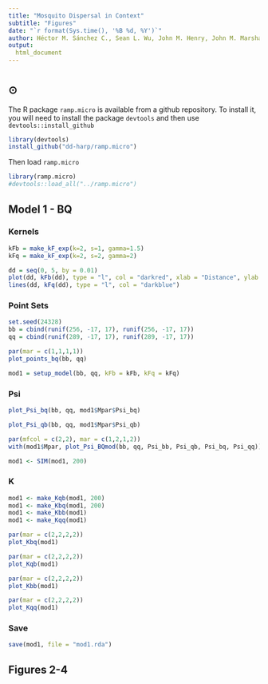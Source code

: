 ```yaml
---
title: "Mosquito Dispersal in Context"
subtitle: "Figures"
date: "`r format(Sys.time(), '%B %d, %Y')`"
author: Héctor M. Sánchez C., Sean L. Wu, John M. Henry, John M. Marshall, David L. Smith
output:
  html_document 
---
```


# {.tabset}

## $\odot$ 

The R package `ramp.micro` is available from a github repository. To install it, you will need to install the package `devtools` and then use `devtools::install_github`  

```r
library(devtools)
install_github("dd-harp/ramp.micro")
```

Then load `ramp.micro`

```r
library(ramp.micro)
#devtools::load_all("../ramp.micro")
```

## Model 1 - BQ {.tabset}

### Kernels

```r
kFb = make_kF_exp(k=2, s=1, gamma=1.5)
kFq = make_kF_exp(k=2, s=2, gamma=2)
```

```r
dd = seq(0, 5, by = 0.01)
plot(dd, kFb(dd), type = "l", col = "darkred", xlab = "Distance", ylab = "Weight")
lines(dd, kFq(dd), type = "l", col = "darkblue")
```

### Point Sets 

```r
set.seed(24328)
bb = cbind(runif(256, -17, 17), runif(256, -17, 17))
qq = cbind(runif(289, -17, 17), runif(289, -17, 17))
```

```r
par(mar = c(1,1,1,1))
plot_points_bq(bb, qq)
```

```r
mod1 = setup_model(bb, qq, kFb = kFb, kFq = kFq)
```

### Psi 

```r
plot_Psi_bq(bb, qq, mod1$Mpar$Psi_bq)
```

```r
plot_Psi_qb(bb, qq, mod1$Mpar$Psi_qb)
```

```r
par(mfcol = c(2,2), mar = c(1,2,1,2))
with(mod1$Mpar, plot_Psi_BQmod(bb, qq, Psi_bb, Psi_qb, Psi_bq, Psi_qq)) 
```
```r
mod1 <- SIM(mod1, 200)
```

### K 

```r
mod1 <- make_Kqb(mod1, 200) 
mod1 <- make_Kbq(mod1, 200) 
mod1 <- make_Kbb(mod1) 
mod1 <- make_Kqq(mod1) 
```

```r
par(mar = c(2,2,2,2))
plot_Kbq(mod1)
```

```r
par(mar = c(2,2,2,2))
plot_Kqb(mod1)
```

```r
par(mar = c(2,2,2,2))
plot_Kbb(mod1)
```

```r
par(mar = c(2,2,2,2))
plot_Kqq(mod1)
```

### Save 

```r
save(mod1, file = "mod1.rda")
```


## Figures 2-4 
